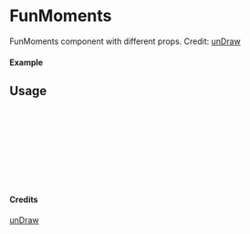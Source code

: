 
<Meta of={FunMoments} title="unDraw/FunMoments" />

# FunMoments

FunMoments component with different props.
Credit: [unDraw](https://undraw.co/illustrations)

#### Example

<Canvas of={FunMoments.Primary} />

## Usage

```ts
import { FunMoments } from "yadl-ui";

const Example = () => {
  return (
      <FunMoments />
  );
};

export default Example;
```

#### Credits
[unDraw](https://undraw.co/illustrations)
